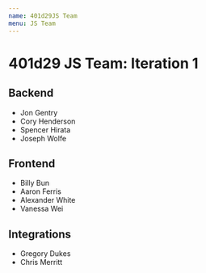 ```yaml
---
name: 401d29JS Team
menu: JS Team
---
```


# 401d29 JS Team: Iteration 1

## Backend
* Jon Gentry
* Cory Henderson
* Spencer Hirata
* Joseph Wolfe

## Frontend

* Billy Bun
* Aaron Ferris
* Alexander White
* Vanessa Wei

## Integrations

* Gregory Dukes
* Chris Merritt

